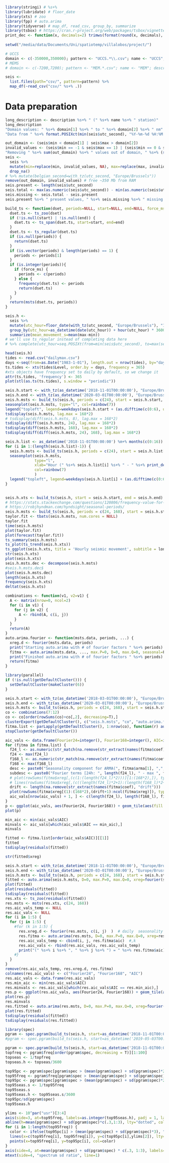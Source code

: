 
```r
library(stringi) # %s+%
library(lubridate) # floor_date
library(xts) # zoo
library(fpp) # auto.arima
library(tidyverse) # map_df, read_csv, group_by, summarize
library(tsbox) # https://cran.r-project.org/web/packages/tsbox/vignettes/tsbox.html
print_dec <- function(x, decimals=2) trimws(format(round(x, decimals), nsmall=decimals))
    
setwd("/media/data/Documents/Uni/spatiotemp/villalobos/project/")

# UCCS
domain <- c(-350000,350000); pattern <- "UCCS.*\\.csv"; name <- "UCCS"; description <- "Uccle, Bruxelles"
# MEMS
# domain <- c(-7200,7200); pattern <- "MEM.*.csv"; name <- "MEM"; description <- "Membach"
```
```r
seis <-
  list.files(path="csv/", pattern=pattern) %>%
  map_df(~read_csv("csv/" %s+% .))
```

# Data preparation
```r
long_description <- description %s+% " (" %s+% name %s+% " station)"
long_description
"Domain values: " %s+% domain[1] %s+% " to " %s+% domain[2] %s+% " nm"
"Data from " %s+% format.POSIXct(min(seis$utc_second), "%Y-%m-%d %H:%M:%S") %s+% " to " %s+% format.POSIXct(max(seis$utc_second), "%Y-%m-%d %H:%M:%S")
```

```r
out_domain <- (seis$min < domain[1] | seis$max > domain[2])
invalid_values <- (seis$min == -1 & seis$max == 1) | (seis$min == 0 & seis$max == 0) | out_domain
"Removing " %s+% sum(out_domain) %s+% " values out of domain, " %s+% (sum(invalid_values) - sum(out_domain)) %s+% " explicit NA"
seis <-
  seis %>%
  mutate(min=replace(min, invalid_values, NA), max=replace(max, invalid_values, NA)) %>%
  drop_na()
# %>% mutate(belgian_second=with_tz(utc_second, "Europe/Brussels"))
remove(out_domain, invalid_values) # free ~350 Mb from RAM
seis.present <- length(seis$utc_second)
seis.total <- max(as.numeric(seis$utc_second)) - min(as.numeric(seis$utc_second))
seis.missing <- seis.total - seis.present
seis.present %s+% " present values, " %s+% seis.missing %s+% " missing points (" %s+% print_dec(seis.present / seis.total * 100, 2) %s+% "% / " %s+% print_dec(seis.missing / seis.total * 100, 2) %s+% "%)"
```

```r
build_ts <- function(dset, periods=NULL, start=NULL, end=NULL, force_ms=T) {
  dset.ts <- ts_zoo(dset)
  if (!is.null(start) | !is.null(end)) {
    dset.ts <- ts_span(dset.ts, start=start, end=end)
  }
  dset.ts <- ts_regular(dset.ts)
  if (is.null(periods)) {
    return(dset.ts)
  }
  if (is.vector(periods) & length(periods) == 1) {
    periods <- periods[1]
  }
  if (is.integer(periods)){
    if (force_ms) {
      periods <- c(periods)
    } else {
      frequency(dset.ts) <- periods
      return(dset.ts)
    }
  }
  return(msts(dset.ts, periods))
}
```

```r
seis.h <- 
  seis %>%
  mutate(utc_hour=floor_date(with_tz(utc_second, "Europe/Brussels"), "1 hour")) %>%
  group_by(utc_hour=as_datetime(date(utc_hour)) + hour(utc_hour) * 3600) %>% # this forces the hour to represent bruxelles local time in utc. tz-ed time is normally evaluated in utc by ts-related functions
  summarize(mean_movement_s=mean(max-min)) 
# we'll use ts_regular instead of completing data here
# %>% complete(utc_hour=seq.POSIXt(from=min(seis$utc_second), to=max(seis$utc_second), by = as.difftime("1:0:0")))
```

```r
head(seis.h)
tides <- read.csv("dailymax.csv")
days <-seq(from=as.Date("1983-1-01"), length.out = nrow(tides), by="day")
ts.tides <- xts(tides$Level, order.by = days, frequency = 365)
#xts objects have frequency set to daily by default, so we change it
attr(ts.tides, 'frequency') <- 365
plot(stl(as.ts(ts.tides), s.window = "periodic"))
```

```r

seis.h.start <- with_tz(as_datetime('2018-11-01T00:00:00'), "Europe/Brussels")
seis.h.end <- with_tz(as_datetime('2020-03-01T00:00:00'), "Europe/Brussels")
seis.h.msts <- build_ts(seis.h, periods = c(24), start = seis.h.start, end = seis.h.end)
seasonplot(seis.h.msts, type="l", col=rainbow(7))
legend("topleft", legend=weekdays(seis.h.start + (as.difftime(c(0:6), units="days"))), col=rainbow(7), lty=1, cex=0.8)
tsdisplay(seis.h.msts, lag.max = 168*2)
# tsdisplay(diff(seis.h.msts, 8), lag.max = 168*2)
tsdisplay(diff(seis.h.msts, 24), lag.max = 168*2)
tsdisplay(diff(seis.h.msts, 168), lag.max = 168*2)
tsdisplay(diff(diff(seis.h.msts, 24), 168), lag.max = 168*2)

seis.h.list <- as_datetime('2018-11-01T00:00:00') %m+% months(c(0:16))
for (i in 1:(length(seis.h.list)-1)) {
  seis.h.msts <- build_ts(seis.h, periods = c(24), start = seis.h.list[i], end = seis.h.list[i+1])
  seasonplot(seis.h.msts,
             type="l",
             xlab="Hour (" %s+% seis.h.list[i] %s+% " - " %s+% print_dec(length(seis.h.msts) / as.numeric(seis.h.list[i+1] - seis.h.list[i])) %s+% " points per day)",
             col=rainbow(7)
             )
  legend("topleft", legend=weekdays(seis.h.list[i] + (as.difftime(c(0:6), units="days"))), col=rainbow(7), lty=1, cex=0.8)
}
    
```

```r
seis.h.xts <- build_ts(seis.h, start = seis.h.start, end = seis.h.end)
# https://stats.stackexchange.com/questions/120806/frequency-value-for-seconds-minutes-intervals-data-in-r
# https://robjhyndman.com/hyndsight/seasonal-periods/
seis.h.msts <- build_ts(seis.h, periods = c(24, 168), start = seis.h.start, end = seis.h.end)
taylor.fit <- tbats(seis.h.msts, num.cores = NULL)
taylor.fit
time(seis.h.msts)
plot(taylor.fit)
plot(forecast(taylor.fit))
ts_summary(seis.h.msts)
ts_plot(ts_trend(seis.h.xts))
ts_ggplot(seis.h.xts, title = 'Hourly seismic movement', subtitle = long_description %s+% " from " %s+% seis.h.start %s+% " to " %s+% seis.h.end, ylab='mean movement per second (nm)')
str(seis.h.xts)
plot(seis.h.xts)
seis.h.msts.dec <- decompose(seis.h.msts)
#seis.h.msts.dec$
plot(seis.h.msts.dec)
length(seis.h.xts)
frequency(seis.h.xts)
deltat(seis.h.xts)
```


```r

combinations <- function(v1, v2=v1) {
  A <- matrix(nrow=0, ncol=2)
  for (i in v1) {
    for (j in v2) {
      A <- rbind(A, c(i, j))
    }
  }
  return(A)
}
auto.arima.fourier <- function(msts.data, periods, ...) {
  xreg.d <- fourier(msts.data, periods)
  print("Starting auto.arima with # of fourier factors " %s+% periods)
  fitma <- auto.arima(msts.data, ..., max.P=0, D=0, max.Q=0, seasonal=F, xreg=xreg.d)
  print("Finished auto.arima with # of fourier factors " %s+% periods)
  return(fitma)
}

library(parallel)
if (!is.null(getDefaultCluster())) {
  setDefaultCluster(makeCluster(6))
}

seis.h.start <- with_tz(as_datetime('2018-03-01T00:00:00'), "Europe/Brussels")
seis.h.end <- with_tz(as_datetime('2020-03-01T00:00:00'), "Europe/Brussels")
seis.h.msts <- build_ts(seis.h, periods = c(24, 168), start = seis.h.start, end = seis.h.end)
co <- combinations(7:12)
co <- co[order(rowSums(co)+co[,2], decreasing=T),]
clusterExport(getDefaultCluster(), c("seis.h.msts", "co", "auto.arima.fourier", "fourier", "auto.arima", "%s+%"))
fitma.list <- parLapply(getDefaultCluster(), 1:nrow(co), function(r) auto.arima.fourier(seis.h.msts, co[r,])) # TODO set arima parameters
stopCluster(getDefaultCluster())

aic_vals <- data.frame(Fourier24=integer(), Fourier168=integer(), AIC=integer())
for (fitma in fitma.list) {
  f24_l <- as.numeric(str_match(na.remove(str_extract(names(fitma$coef), "S\\d+-24")), "S(\\d+)-24")[,2])
  f24 <- max(f24_l)
  f168_l <- as.numeric(str_match(na.remove(str_extract(names(fitma$coef), "S\\d+-168")), "S(\\d+)-168")[,2])
  f168 <- max(f168_l)
  desc <- paste0("Seasonality component for ARMA(", fitma$arma[1], ",", fitma$arma[2], ")")
  subdesc <- paste0("Fourier terms [24h: ", length(f24_l), " - max ", f24, "] [168h: ", length(f168_l), " - max ", f168, "]")
  # plot(rowSums(fitma$xreg[,(c(1:(length(f24_l)*2)))][1:(168*2),]), type="l", col="red", ylim=c(-12,+24), main=desc)
  # lines(rowSums(fitma$xreg[,(c((length(f24_l)*2+1):(length(f168_l)*2+length(f24_l)*2)))][1:(168*2),]), type="l", col="blue")
  drift <- length(na.remove(str_extract(names(fitma$coef), "drift")))
  plot(rowSums(fitma$xreg[(1):(168*2),(drift+1):ncol(fitma$xreg)]), type="l", col="red", ylim=c(-12,+24), main=desc, sub=subdesc, xlab="Hours")
  aic_vals[nrow(aic_vals) + 1, ] <- c(length(f24_l), length(f168_l), fitma$aic)
}
p <- ggplot(aic_vals, aes(Fourier24, Fourier168)) + geom_tile(aes(fill = AIC), colour = "white") + scale_fill_gradient(low = "white", high = "steelblue")
plot(p)

min_aic <- min(aic_vals$AIC)
minvals <- aic_vals[which(aic_vals$AIC == min_aic),]
minvals

fitted <- fitma.list[order(aic_vals$AIC)][[1]]
fitted
tsdisplay(residuals(fitted))

```


```r
str(fitted$xreg)

```



```r
seis.h.start <- with_tz(as_datetime('2018-11-01T00:00:00'), "Europe/Brussels")
seis.h.end <- with_tz(as_datetime('2020-03-01T00:00:00'), "Europe/Brussels")
seis.h.msts <- build_ts(seis.h, periods = c(24, 168), start = seis.h.start, end = seis.h.end)
fitted <- auto.arima(seis.h.msts, D=0, max.P=0, max.Q=0, xreg=fourier(seis.h.msts, c(3, 4)))
plot(fitted)
plot(residuals(fitted))
tsdisplay(residuals(fitted))
res.xts <- ts_zoo(residuals(fitted))
res.msts <- msts(res.xts, c(24, 168))
res.aic_vals_temp <- NULL
res.aic_vals <- NULL
for (i in 1:5) {
  for (j in 1:5) {
    #for (k in 1:5) {
      res.xreg.d <- fourier(res.msts, c(i, j)  )  # daily  seasonality
      res.fitma <- auto.arima(res.msts, D=0, max.P=0, max.Q=0, xreg=res.xreg.d)
      res.aic_vals_temp <- cbind(i, j, res.fitma$aic)  #,k
      res.aic_vals <- rbind(res.aic_vals, res.aic_vals_temp)
      print("(" %s+% i %s+% ", " %s+% j %s+% ") = " %s+% res.fitma$aic)
    #}
  }
}
remove(res.aic_vals_temp, res.xreg.d, res.fitma)
colnames(res.aic_vals) <- c("Fourier24", "Fourier168", "AIC")
res.aic_vals <- data.frame(res.aic_vals)
res.min_aic <- min(res.aic_vals$AIC)
res.minvals <- res.aic_vals[which(res.aic_vals$AIC == res.min_aic),]
res.p <- ggplot(res.aic_vals, aes(Fourier24, Fourier168)) + geom_tile(aes(fill = AIC), colour = "white") + scale_fill_gradient(low = "white", high = "steelblue")
plot(res.p)
res.minvals
res.fitted <- auto.arima(res.msts, D=0, max.P=0, max.Q=0, xreg=fourier(res.msts, c(res.minvals$Fourier24, res.minvals$Fourier168)))
plot(res.fitted)
tsdisplay(residuals(fitted))
tsdisplay(residuals(res.fitted))
```

```r
library(spec)
pgram <- spec.pgram(build_ts(seis.h, start=as_datetime('2018-11-01T00:00:00'), end=as_datetime('2020-03-01T00:00:00')), main="periodgram", detrend=F, demean=T, na.action=na.aggregate)
#pgram <- spec.pgram(build_ts(seis.h, start=as_datetime('2019-05-03T00:00:00'), end=as_datetime('2020-03-01T00:00:00')), main="periodgram", detrend=F, demean=T, na.action=na.aggregate)

pgram <- spec.pgram(build_ts(seis.h, start=as_datetime('2018-11-01T00:00:00'), end=as_datetime('2020-03-01T00:00:00')), main="periodgram", detrend=F, demean=T, na.action=na.aggregate)
topfreq <- pgram$freq[order(pgram$spec, decreasing = T)][1:100]
topseas <- 1/topfreq
topseas.h <- topseas/3600

top95pc <- pgram$spec[pgram$spec > (mean(pgram$spec) + sd(pgram$spec)*2)]
top95freq <- pgram$freq[pgram$spec > (mean(pgram$spec) + sd(pgram$spec)*2)][order(top95pc, decreasing = T)]
top95pc <- pgram$spec[pgram$spec > (mean(pgram$spec) + sd(pgram$spec)*2)][order(top95pc, decreasing = T)]
top95seas.s <- 1/top95freq
top95seas.s
top95seas.h <- top95seas.s/3600
top95pc/sd(pgram$spec)
top95seas.h

ylims <- 10^par("usr")[3:4]
axis(side=3, at=top95freq, labels=as.integer(top95seas.h), padj = 1, las=2, cex.axis=0.8)
abline(h=mean(pgram$spec) + sd(pgram$spec)*c(.3,1:3), lty="dotted", col=c("orange", "darkgreen", "blue", "red"))
for (i in 1:length(top95freq)) {
  color <- ifelse(top95pc[i] > (mean(pgram$spec) + sd(pgram$spec)*3), "red", ifelse(top95pc[i] > (mean(pgram$spec) + sd(pgram$spec)*2), "blue", ifelse(top95pc[i] > (mean(pgram$spec) + sd(pgram$spec)*1), "darkgreen", "orange")))
  lines(x=c(top95freq[i], top95freq[i]), y=c(top95pc[i],ylims[2]), lty="dotted", col=color)
  points(x=top95freq[i], y=top95pc[i], col=color)
}
axis(side=4, at=mean(pgram$spec) + sd(pgram$spec) * c(.3, 1:3), labels=c(".3", "1", "2", "3"), cex.axis=0.8)
mtext(side=4, "spectrum sd ratio", line=1)
```